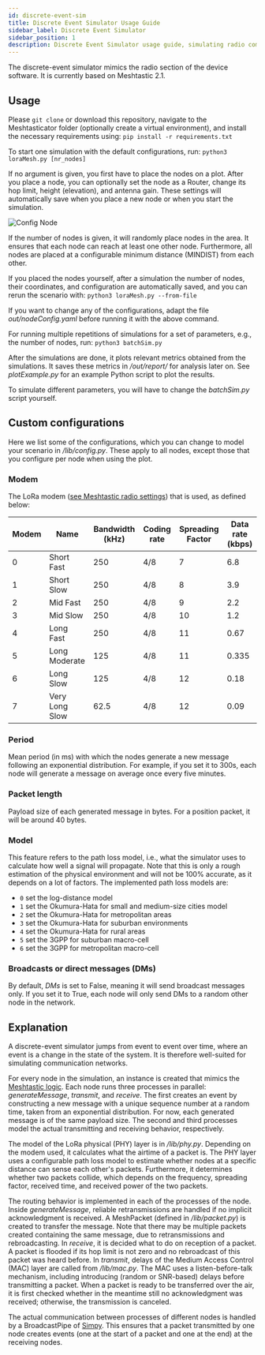 ```yaml
---
id: discrete-event-sim
title: Discrete Event Simulator Usage Guide
sidebar_label: Discrete Event Simulator
sidebar_position: 1
description: Discrete Event Simulator usage guide, simulating radio communications with configurable parameters and node behaviors.
---
```


The discrete-event simulator mimics the radio section of the device software. It is currently based on Meshtastic 2.1.

## Usage

Please `git clone` or download this repository, navigate to the Meshtasticator folder (optionally create a virtual environment), and install the necessary requirements using:
`pip install -r requirements.txt`

To start one simulation with the default configurations, run:
`python3 loraMesh.py [nr_nodes]`

If no argument is given, you first have to place the nodes on a plot. After you place a node, you can optionally set the node as a Router, change its hop limit, height (elevation), and antenna gain. These settings will automatically save when you place a new node or when you start the simulation.

![Config Node](/img/software/meshtasticator/configNode.webp)

If the number of nodes is given, it will randomly place nodes in the area. It ensures that each node can reach at least one other node. Furthermore, all nodes are placed at a configurable minimum distance (MINDIST) from each other.

If you placed the nodes yourself, after a simulation the number of nodes, their coordinates, and configuration are automatically saved, and you can rerun the scenario with:
`python3 loraMesh.py --from-file`

If you want to change any of the configurations, adapt the file _out/nodeConfig.yaml_ before running it with the above command.

For running multiple repetitions of simulations for a set of parameters, e.g., the number of nodes, run:
`python3 batchSim.py`

After the simulations are done, it plots relevant metrics obtained from the simulations. It saves these metrics in _/out/report/_ for analysis later on. See _plotExample.py_ for an example Python script to plot the results.

To simulate different parameters, you will have to change the _batchSim.py_ script yourself.

## Custom configurations

Here we list some of the configurations, which you can change to model your scenario in _/lib/config.py_. These apply to all nodes, except those that you configure per node when using the plot.

### Modem

The LoRa modem ([see Meshtastic radio settings](/docs/overview/radio-settings#predefined-channels)) that is used, as defined below:

| Modem | Name           | Bandwidth (kHz) | Coding rate | Spreading Factor | Data rate (kbps) |
| ----- | -------------- | --------------- | ----------- | ---------------- | ---------------- |
| 0     | Short Fast     | 250             | 4/8         | 7                | 6.8              |
| 1     | Short Slow     | 250             | 4/8         | 8                | 3.9              |
| 2     | Mid Fast       | 250             | 4/8         | 9                | 2.2              |
| 3     | Mid Slow       | 250             | 4/8         | 10               | 1.2              |
| 4     | Long Fast      | 250             | 4/8         | 11               | 0.67             |
| 5     | Long Moderate  | 125             | 4/8         | 11               | 0.335            |
| 6     | Long Slow      | 125             | 4/8         | 12               | 0.18             |
| 7     | Very Long Slow | 62.5            | 4/8         | 12               | 0.09             |

### Period

Mean period (in ms) with which the nodes generate a new message following an exponential distribution. For example, if you set it to 300s, each node will generate a message on average once every five minutes.

### Packet length

Payload size of each generated message in bytes. For a position packet, it will be around 40 bytes.

### Model

This feature refers to the path loss model, i.e., what the simulator uses to calculate how well a signal will propagate. Note that this is only a rough estimation of the physical environment and will not be 100% accurate, as it depends on a lot of factors. The implemented path loss models are:

- `0` set the log-distance model
- `1` set the Okumura-Hata for small and medium-size cities model
- `2` set the Okumura-Hata for metropolitan areas
- `3` set the Okumura-Hata for suburban environments
- `4` set the Okumura-Hata for rural areas
- `5` set the 3GPP for suburban macro-cell
- `6` set the 3GPP for metropolitan macro-cell

### Broadcasts or direct messages (DMs)

By default, _DMs_ is set to False, meaning it will send broadcast messages only. If you set it to True, each node will only send DMs to a random other node in the network.

## Explanation

A discrete-event simulator jumps from event to event over time, where an event is a change in the state of the system. It is therefore well-suited for simulating communication networks.

For every node in the simulation, an instance is created that mimics the [Meshtastic logic](/docs/overview/mesh-algo). Each node runs three processes in parallel: _generateMessage_, _transmit_, and _receive_. The first creates an event by constructing a new message with a unique sequence number at a random time, taken from an exponential distribution. For now, each generated message is of the same payload size. The second and third processes model the actual transmitting and receiving behavior, respectively.

The model of the LoRa physical (PHY) layer is in _/lib/phy.py_. Depending on the modem used, it calculates what the airtime of a packet is. The PHY layer uses a configurable path loss model to estimate whether nodes at a specific distance can sense each other's packets. Furthermore, it determines whether two packets collide, which depends on the frequency, spreading factor, received time, and received power of the two packets.

The routing behavior is implemented in each of the processes of the node. Inside _generateMessage_, reliable retransmissions are handled if no implicit acknowledgment is received. A MeshPacket (defined in _/lib/packet.py_) is created to transfer the message. Note that there may be multiple packets created containing the same message, due to retransmissions and rebroadcasting. In _receive_, it is decided what to do on reception of a packet. A packet is flooded if its hop limit is not zero and no rebroadcast of this packet was heard before. In _transmit_, delays of the Medium Access Control (MAC) layer are called from _/lib/mac.py_. The MAC uses a listen-before-talk mechanism, including introducing (random or SNR-based) delays before transmitting a packet. When a packet is ready to be transferred over the air, it is first checked whether in the meantime still no acknowledgment was received; otherwise, the transmission is canceled.

The actual communication between processes of different nodes is handled by a BroadcastPipe of [Simpy](https://simpy.readthedocs.io/en/latest/examples/process_communication.html). This ensures that a packet transmitted by one node creates events (one at the start of a packet and one at the end) at the receiving nodes.
